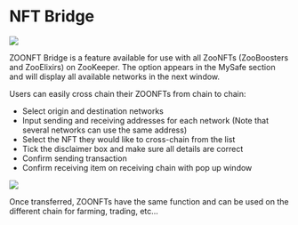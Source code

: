 # NFT Bridge

![](/zoonftlogo.jpg)

ZOONFT Bridge is a feature available for use with all ZooNFTs (ZooBoosters and ZooElixirs) on ZooKeeper. The option appears in the MySafe section and will display all available networks in the next window.

Users can easily cross chain their ZOONFTs from chain to chain:

* Select origin and destination networks
* Input sending and receiving addresses for each network (Note that several networks can use the same address)
* Select the NFT they would like to cross-chain from the list
* Tick the disclaimer box and make sure all details are correct
* Confirm sending transaction
* Confirm receiving item on receiving chain with pop up window

![](/nftbridge.jpg)

Once transferred, ZOONFTs have the same function and can be used on the different chain for farming, trading, etc...
